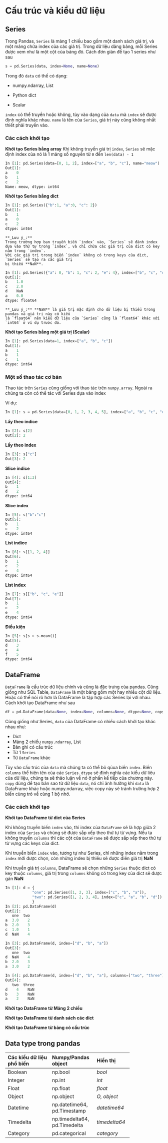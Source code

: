 # Cấu trúc và kiểu dữ liệu 


## Series
Trong Pandas, `Series` là mảng 1 chiều bao gồm một danh sách giá trị, và một mảng chứa index 
của các giá trị. Trong dữ liệu dảng bảng, mỗi Series được xem như là một cột của bảng đó. 
Cách đơn giản để tạo 1 series như sau
```python
s = pd.Series(data, index=None, name=None)
```
Trong đó `data` có thể  có dạng:

- numpy.ndarray, List

- Python dict

- Scalar 

`index` có thể truyền hoặc không, tùy vào dạng của `data` mà `index` sẽ được định nghĩa khác nhau. 
`name` là tên của `Series`, giá trị này cũng không nhất thiết phải truyền vào.

### Các cách khởi tạo {-}
**Khởi tạo Series bằng array**
Khi không truyền giá trị `index`, `Series` sẽ mặc định index của nó là 1 mảng số nguyên từ `0` đến `len(data) - 1` 

```python
In [1]: pd.Series(data=[0, 1, 2], index=["a", "b", "c"], name="meow")
Out[1]:
a    0
b    1
c    2
Name: meow, dtype: int64
```


**Khởi tạo Series bằng dict**
```python
In [1]: pd.Series({"b":1, "a":0, "c": 2})
Out[1]: 
b    1
a    0
c    2
dtype: int64

```

```block2
**_Lưu ý_:** 
Trong trường hợp bạn truyền biến `index` vào, `Series` sẽ đánh index dựa vào thứ tự trong `index`, và chỉ chứa các giá trị của dict có key nằm trong `index`. 
Với các giá trị trong biến `index` không có trong keys của dict, `Series` sẽ tạo ra các giá trị 
bị thiếu **NaN**.
```

```python
In [1]: pd.Series({"a": 0, "b": 1, "c": 2, "e": 4}, index=["b", "c", "d", "a"])
Out[1]: 
b    1.0
c    2.0
d    NaN
a    0.0
dtype: float64
```

```block2
**_Lưu ý_:** **NaN** là giá trị mặc định cho dữ liệu bị thiếu trong pandas và giá trị này có kiểu 
là `float64` nên kiểu dữ liệu của `Series` cũng là `float64` khác với `int64` ở ví dụ trước đó. 

```

**Khởi tạo Series bằng một giá trị (Scalar)**
```python
In [1]: pd.Series(data=1, index=["a", "b", "c"])
Out[1]: 
a    1
b    1
c    1
dtype: int64
```
### Một số thao tác cơ bản {-}
Thao tác trên `Series` cũng giống với thao tác trên `numpy.array`. Ngoài ra chúng ta còn có thể 
tác với Series dựa vào index

Ví dụ:

```python
In [1]: s = pd.Series(data=[0, 1, 2, 3, 4, 5], index=["a", "b", "c", "d", "e", "f"])
```

**Lấy theo indice**
```python
In [2]: s[2]
Out[2]: 2
``` 

**Lấy theo index**
```python
In [3]: s["c"]
Out[3]: 2 
```

**Slice indice**
```python
In [4]: s[1:3]
Out[4]:
b    1
d    2
dtype: int64
```

**Slice index**
```python
In [5]: s["b":"c"]
Out[5]: 
b    1
c    2
dtype: int64
``` 

**List indice**
```python
In [6]: s[[1, 2, 4]]
Out[6]:
b    1
c    2
e    4
dtype: int64
```

**List index**
```python
In [7]: s[["b", "c", "e"]]
Out[7]:
b    1
c    2
e    4
dtype: int64
```
**Điều kiện**
```python
In [5]: s[s > s.mean()]
Out[5]:
d    3
e    4
f    5
dtype: int64
```

## DataFrame
`DataFrame` là cấu trúc dữ liệu chính và cũng là đặc trưng của pandas. Cũng giống như SQL Table, 
`DataFrame` là một bảng gồm một hay nhiều cột dữ liệu. Hoặc có thể nói rõ hơn là DataFrame là tập 
hợp các Series lại với nhau.
Cách khởi tạo DataFrame như sau
```python
df = pd.DataFrame(data=None, index=None, columns=None, dtype=None, copy=False)
``` 
Cũng giống như Series, `data` của DataFrame có nhiều cách khởi tạo khác nhau như:

- Dict 
- Mảng 2 chiều `numpy.ndarray`, List
- Bản ghi có cấu trúc
- Từ 1 `Series`
- Từ `DataFrame` khác

Tùy vào cấu trúc của `data` mà chúng ta có thể bỏ qủua biến `index`. Biến `columns` thể hiện tên
của các `Series`. `dtype` sẽ định nghĩa các kiểu dữ liêu của dữ liệu, chúng ta sẽ thảo luận về nó 
ở phần kế tiếp của chương này. `copy` dùng để  tạo bản sao từ dữ liệu `data`, nó chỉ ảnh hưởng khi 
`data` là DataFrame khác hoặc numpy.ndarray, việc copy này sẽ tránh trường hợp 2 biến cùng trỏ về 
cùng 1 bộ nhớ.

### Các cách khởi tạo {-}
**Khởi tạo DataFrame từ dict của Series**

Khi không truyền biến `index` vào, thì index của `DataFrame` sẽ là hợp giữa 2 index của `Series` và
chúng sẽ được sắp xếp theo thứ tự từ vựng. Nếu ta không truyền `columns` thì các cột của `DataFrame` sẽ
được sắp xếp theo thứ tự từ vựng các keys của dict. 

Khi truyền biến `index` vào, tương tự như Series, chỉ những index nằm trong `index` mới được chọn, còn 
những index bị thiếu sẽ được điền giá trị **NaN**

Khi truyền giá trị `columns`, DataFrame sẽ chọn những `Series` thuộc dict có key thuộc `columns`, giá trị
trong `columns` không có trong key của dict sẽ được gán **NaN**  
```python
In [1]: d = {
            "one": pd.Series([1, 2, 3], index=["c", "b", "a"]),
            "two": pd.Series([1, 2, 3, 4], index=["c", "a", "b", "d"])
            }
In [2]: pd.DataFrame(d)
Out[2]:
   one  two
a  3.0    2
b  2.0    3
c  1.0    1
d  NaN    4

In [3]: pd.DataFrame(d, index=["d", "b", "a"])
Out[3]: 
   one	two
d  NaN	  4
b  2.0	  3
a  3.0	  2

In [4]: pd.DataFrame(d, index=["d", "b", "a"], columns=["two", "three"])
Out[4]:
   two	three
d	 4	  NaN
b	 3	  NaN
a	 2	  NaN
```
**Khởi tạo DataFrame từ Mảng 2 chiều**

**Khởi tạo DataFrame từ danh sách các dict**

**Khởi tạo DataFrame từ bảng có cấu trúc**

## Data type trong pandas 

--------------------------------------------------------
Các kiểu dữ liệu        Numpy/Pandas      Hiển thị        
phổ  biến               object         
--------------------    ----------------  --------------
Boolean                 np.bool           *bool*

Integer                 np.int            *int*

Float                   np.float          *float*

Object                  np.object         *O, object*

Datetime                np.datetime64,    *datetime64*
                        pd.Timestamp 

Timedelta               np.timedelta64,   *timedelta64*
                        pd.Timedelta
                        
Category                pd.categorical    *category*              
                     
--------------------------------------------------------
